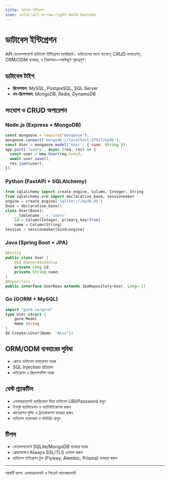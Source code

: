 ```yaml
---
title: ডাটাবেস ইন্টিগ্রেশন
icon: solar:alt-arrow-right-bold-duotone
---
```


# ডাটাবেস ইন্টিগ্রেশন

API ডেভেলপমেন্টে ডাটাবেস ইন্টিগ্রেশন অপরিহার্য। ডাটাবেসের সাথে সংযোগ, CRUD অপারেশন, ORM/ODM ব্যবহার, ও নিরাপত্তা—সবকিছুই গুরুত্বপূর্ণ।

## ডাটাবেস টাইপ
- **রিলেশনাল:** MySQL, PostgreSQL, SQL Server
- **নন-রিলেশনাল:** MongoDB, Redis, DynamoDB

## সংযোগ ও CRUD অপারেশন
### Node.js (Express + MongoDB)
```js
const mongoose = require('mongoose');
mongoose.connect('mongodb://localhost:27017/mydb');
const User = mongoose.model('User', { name: String });
app.post('/users', async (req, res) => {
  const user = new User(req.body);
  await user.save();
  res.json(user);
});
```

### Python (FastAPI + SQLAlchemy)
```python
from sqlalchemy import create_engine, Column, Integer, String
from sqlalchemy.orm import declarative_base, sessionmaker
engine = create_engine('sqlite:///mydb.db')
Base = declarative_base()
class User(Base):
    __tablename__ = 'users'
    id = Column(Integer, primary_key=True)
    name = Column(String)
Session = sessionmaker(bind=engine)
```

### Java (Spring Boot + JPA)
```java
@Entity
public class User {
    @Id @GeneratedValue
    private Long id;
    private String name;
}
@Repository
public interface UserRepo extends JpaRepository<User, Long> {}
```

### Go (GORM + MySQL)
```go
import "gorm.io/gorm"
type User struct {
    gorm.Model
    Name string
}
db.Create(&User{Name: "Anis"})
```

## ORM/ODM ব্যবহারের সুবিধা
- কোডে ডাটাবেস অপারেশন সহজ
- SQL Injection প্রতিরোধ
- মাইগ্রেশন ও রিলেশনশিপ সহজ

## বেস্ট প্র্যাকটিস
- এনভায়রনমেন্ট ভ্যারিয়েবল দিয়ে ডাটাবেস URI/Password রাখুন
- ইনপুট ভ্যালিডেশন ও স্যানিটাইজেশন করুন
- কানেকশন পুলিং ও ট্রানজেকশন ব্যবহার করুন
- ডাটাবেস ব্যাকআপ ও মনিটরিং রাখুন

## টিপস
- ডেভেলপমেন্টে SQLite/MongoDB ব্যবহার সহজ
- প্রোডাকশনে Always SSL/TLS এনাবল করুন
- ডাটাবেস মাইগ্রেশন টুল (Flyway, Alembic, Prisma) ব্যবহার করুন

---

পরবর্তী ধাপে: এনভায়রনমেন্ট ও সিক্রেট ম্যানেজমেন্ট!
